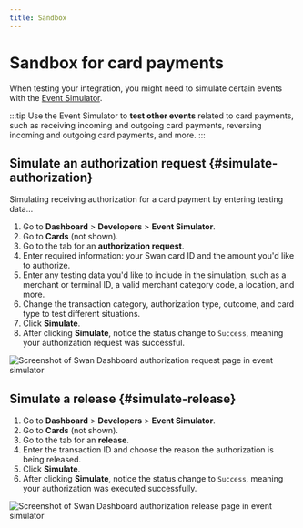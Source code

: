 ```yaml
---
title: Sandbox
---
```


# Sandbox for card payments

When testing your integration, you might need to simulate certain events with the [Event Simulator](../../../developers/tools/event-simulator.mdx).

:::tip
Use the Event Simulator to **test other events** related to card payments, such as receiving incoming and outgoing card payments, reversing incoming and outgoing card payments, and more.
:::

## Simulate an authorization request {#simulate-authorization}

Simulating receiving authorization for a card payment by entering testing data...

1. Go to **Dashboard** > **Developers** > **Event Simulator**.
1. Go to **Cards** (not shown).
1. Go to the tab for an **authorization request**.
1. Enter required information: your Swan card ID and the amount you'd like to authorize.
1. Enter any testing data you'd like to include in the simulation, such as a merchant or terminal ID, a valid merchant category code, a location, and more.
1. Change the transaction category, authorization type, outcome, and card type to test different situations.
1. Click **Simulate**.
1. After clicking **Simulate**, notice the status change to `Success`, meaning your authorization request was successful.

![Screenshot of Swan Dashboard authorization request page in event simulator](../../../images/topics/payments/cards/sandbox-card-auth-request.png)

## Simulate a release {#simulate-release}

1. Go to **Dashboard** > **Developers** > **Event Simulator**.
1. Go to **Cards** (not shown).
1. Go to the tab for an **release**.
1. Enter the transaction ID and choose the reason the authorization is being released.
1. Click **Simulate**.
1. After clicking **Simulate**, notice the status change to `Success`, meaning your authorization was executed successfully.

![Screenshot of Swan Dashboard authorization release page in event simulator](../../../images/topics/payments/cards/sandbox-card-auth-release.png)
